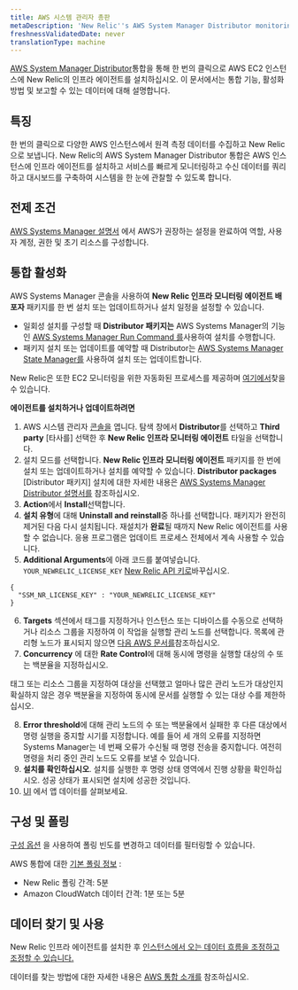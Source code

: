 ```yaml
---
title: AWS 시스템 관리자 총판
metaDescription: 'New Relic''s AWS System Manager Distributor monitoring integration: what data it reports, and how to enable it.'
freshnessValidatedDate: never
translationType: machine
---
```


[AWS System Manager Distributor](https://docs.aws.amazon.com/systems-manager/latest/userguide/distributor.html)통합을 통해 한 번의 클릭으로 AWS EC2 인스턴스에 New Relic의 인프라 에이전트를 설치하십시오. 이 문서에서는 통합 기능, 활성화 방법 및 보고할 수 있는 데이터에 대해 설명합니다.

## 특징

한 번의 클릭으로 다양한 AWS 인스턴스에서 원격 측정 데이터를 수집하고 New Relic으로 보냅니다. New Relic의 AWS System Manager Distributor 통합은 AWS 인스턴스에 인프라 에이전트를 설치하고 서비스를 빠르게 모니터링하고 수신 데이터를 쿼리하고 대시보드를 구축하여 시스템을 한 눈에 관찰할 수 있도록 합니다.

## 전제 조건

[AWS Systems Manager 설명서](https://docs.aws.amazon.com/systems-manager/latest/userguide/systems-manager-setting-up.html) 에서 AWS가 권장하는 설정을 완료하여 역할, 사용자 계정, 권한 및 초기 리소스를 구성합니다.

## 통합 활성화

AWS Systems Manager 콘솔을 사용하여 **New Relic 인프라 모니터링 에이전트 배포자** 패키지를 한 번 설치 또는 업데이트하거나 설치 일정을 설정할 수 있습니다.

* 일회성 설치를 구성할 때 **Distributor 패키지는** AWS Systems Manager의 기능인 [AWS Systems Manager Run Command 를](https://docs.aws.amazon.com/systems-manager/latest/userguide/run-command.html)사용하여 설치를 수행합니다.
* 패키지 설치 또는 업데이트를 예약할 때 Distributor는 [AWS Systems Manager State Manager를](https://docs.aws.amazon.com/systems-manager/latest/userguide/systems-manager-state.html) 사용하여 설치 또는 업데이트합니다.

New Relic은 또한 EC2 모니터링을 위한 자동화된 프로세스를 제공하며 [여기에서](/whats-new/2023/08/whats-new-08-08-automatic-ec2-monitoring-through-nr-agent/)찾을 수 있습니다.

**에이전트를 설치하거나 업데이트하려면**

1. AWS 시스템 관리자 [콘솔을](https://console.aws.amazon.com/systems-manager) 엽니다. 탐색 창에서 **Distributor**를 선택하고 **Third party** \[타사를] 선택한 후 **New Relic 인프라 모니터링 에이전트** 타일을 선택합니다.
2. 설치 모드를 선택합니다. **New Relic 인프라 모니터링 에이전트** 패키지를 한 번에 설치 또는 업데이트하거나 설치를 예약할 수 있습니다. **Distributor packages** \[Distributor 패키지] 설치에 대한 자세한 내용은 [AWS Systems Manager Distributor 설명서를](https://docs.aws.amazon.com/systems-manager/latest/userguide/distributor-working-with-packages-deploy.html) 참조하십시오.
3. **Action**에서 **Install**선택합니다.
4. **설치 유형**에 대해 **Uninstall and reinstall**중 하나를 선택합니다. 패키지가 완전히 제거된 다음 다시 설치됩니다. 재설치가 **완료**될 때까지 New Relic 에이전트를 사용할 수 없습니다. 응용 프로그램은 업데이트 프로세스 전체에서 계속 사용할 수 있습니다.
5. **Additional Arguments**에 아래 코드를 붙여넣습니다. `YOUR_NEWRELIC_LICENSE_KEY` [New Relic API 키로](https://docs.newrelic.com/docs/apis/intro-apis/new-relic-api-keys)바꾸십시오.

```
{
  "SSM_NR_LICENSE_KEY" : "YOUR_NEWRELIC_LICENSE_KEY"
}

```

6. **Targets** 섹션에서 태그를 지정하거나 인스턴스 또는 디바이스를 수동으로 선택하거나 리소스 그룹을 지정하여 이 작업을 실행할 관리 노드를 선택합니다. 목록에 관리형 노드가 표시되지 않으면 [다음 AWS 문서를](https://docs.aws.amazon.com/systems-manager/latest/userguide/troubleshooting-managed-instances.html)참조하십시오.
7. **Concurrency** 에 대한 **Rate Control**에 대해 동시에 명령을 실행할 대상의 수 또는 백분율을 지정하십시오.

<Callout variant="tip">
  태그 또는 리소스 그룹을 지정하여 대상을 선택했고 얼마나 많은 관리 노드가 대상인지 확실하지 않은 경우 백분율을 지정하여 동시에 문서를 실행할 수 있는 대상 수를 제한하십시오.
</Callout>

8. **Error threshold**에 대해 관리 노드의 수 또는 백분율에서 실패한 후 다른 대상에서 명령 실행을 중지할 시기를 지정합니다. 예를 들어 세 개의 오류를 지정하면 Systems Manager는 네 번째 오류가 수신될 때 명령 전송을 중지합니다. 여전히 명령을 처리 중인 관리 노드도 오류를 보낼 수 있습니다.
9. **설치를 확인하십시오**. 설치를 실행한 후 명령 상태 영역에서 진행 상황을 확인하십시오. 성공 상태가 표시되면 설치에 성공한 것입니다.
10. [UI](one.newrelic.com) 에서 앱 데이터를 살펴보세요.

## 구성 및 폴링

[구성 옵션](/docs/integrations/new-relic-integrations/getting-started/configure-polling-frequency-data-collection-cloud-integrations) 을 사용하여 폴링 빈도를 변경하고 데이터를 필터링할 수 있습니다.

AWS 통합에 대한 [기본 폴링 정보](/docs/infrastructure/amazon-integrations/aws-integrations-list/aws-polling-intervals-infrastructure-integrations) :

* New Relic 폴링 간격: 5분
* Amazon CloudWatch 데이터 간격: 1분 또는 5분

## 데이터 찾기 및 사용

New Relic 인프라 에이전트를 설치한 후 [인스턴스에서 오는 데이터 흐름을 조정하고 조정할 수 있습니다.](/docs/infrastructure/infrastructure-monitoring/get-started/get-started-infrastructure-monitoring)

데이터를 찾는 방법에 대한 자세한 내용은 [AWS 통합 소개를](/docs/infrastructure/amazon-integrations/get-started/introduction-aws-integrations/#insights) 참조하십시오.